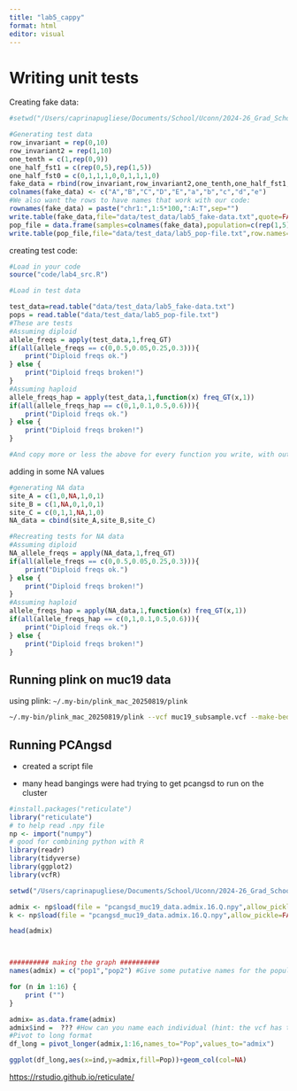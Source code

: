 ```yaml
---
title: "lab5_cappy"
format: html
editor: visual
---
```


# Writing unit tests

Creating fake data:

```r
#setwd("/Users/caprinapugliese/Documents/School/Uconn/2024-26_Grad_School/2025-26_Year-2/popgen/labs/cappys_labs")

#Generating test data
row_invariant = rep(0,10)
row_invariant2 = rep(1,10)
one_tenth = c(1,rep(0,9))
one_half_fst1 = c(rep(0,5),rep(1,5))
one_half_fst0 = c(0,1,1,1,0,0,1,1,1,0)
fake_data = rbind(row_invariant,row_invariant2,one_tenth,one_half_fst1,one_half_fst0)
colnames(fake_data) <- c("A","B","C","D","E","a","b","c","d","e")
#We also want the rows to have names that work with our code:
rownames(fake_data) = paste("chr1:",1:5*100,":A:T",sep="")
write.table(fake_data,file="data/test_data/lab5_fake-data.txt",quote=FALSE)
pop_file = data.frame(samples=colnames(fake_data),population=c(rep(1,5),rep(2,5)))
write.table(pop_file,file="data/test_data/lab5_pop-file.txt",row.names=FALSE,quote=FALSE)
```

creating test code:

```r
#Load in your code
source("code/lab4_src.R")

#Load in test data

test_data=read.table("data/test_data/lab5_fake-data.txt")
pops = read.table("data/test_data/lab5_pop-file.txt")
#These are tests
#Assuming diploid
allele_freqs = apply(test_data,1,freq_GT)
if(all(allele_freqs == c(0,0.5,0.05,0.25,0.3))){
    print("Diploid freqs ok.")
} else {
    print("Diploid freqs broken!")
}
#Assuming haploid
allele_freqs_hap = apply(test_data,1,function(x) freq_GT(x,1))
if(all(allele_freqs_hap == c(0,1,0.1,0.5,0.6))){
    print("Diploid freqs ok.")
} else {
    print("Diploid freqs broken!")
}

#And copy more or less the above for every function you write, with output corresponding to what you _should_ get at each locus.
```

adding in some NA values

```r
#generating NA data
site_A = c(1,0,NA,1,0,1)
site_B = c(1,NA,0,1,0,1)
site_C = c(0,1,1,NA,1,0)
NA_data = cbind(site_A,site_B,site_C)

#Recreating tests for NA data
#Assuming diploid
NA_allele_freqs = apply(NA_data,1,freq_GT)
if(all(allele_freqs == c(0,0.5,0.05,0.25,0.3))){
    print("Diploid freqs ok.")
} else {
    print("Diploid freqs broken!")
}
#Assuming haploid
allele_freqs_hap = apply(NA_data,1,function(x) freq_GT(x,1))
if(all(allele_freqs_hap == c(0,1,0.1,0.5,0.6))){
    print("Diploid freqs ok.")
} else {
    print("Diploid freqs broken!")
}
```

## Running plink on muc19 data

using plink: `~/.my-bin/plink_mac_20250819/plink`

```bash
~/.my-bin/plink_mac_20250819/plink --vcf muc19_subsample.vcf --make-bed --out plink_muc19_data
```

## Running PCAngsd

-   created a script file

-   many head bangings were had trying to get pcangsd to run on the cluster

```r
#install.packages("reticulate")
library("reticulate")
# to help read .npy file
np <- import("numpy")
# good for combining python with R
library(readr)
library(tidyverse)
library(ggplot2)
library(vcfR)

setwd("/Users/caprinapugliese/Documents/School/Uconn/2024-26_Grad_School/2025-26_Year-2/popgen/labs/cappys_labs_popgen25/data/02_lab5")

admix <- np$load(file = "pcangsd_muc19_data.admix.16.Q.npy",allow_pickle=FALSE)
k <- np$load(file = "pcangsd_muc19_data.admix.16.Q.npy",allow_pickle=FALSE)

head(admix)



########## making the graph ##########
names(admix) = c("pop1","pop2") #Give some putative names for the populations, depening on their number

for (n in 1:16) {
    print ("")
}

admix= as.data.frame(admix)
admix$ind =  ??? #How can you name each individual (hint: the vcf has the names of each of these)
#Pivot to long format
df_long = pivot_longer(admix,1:16,names_to="Pop",values_to="admix")

ggplot(df_long,aes(x=ind,y=admix,fill=Pop))+geom_col(col=NA)
```

<https://rstudio.github.io/reticulate/>